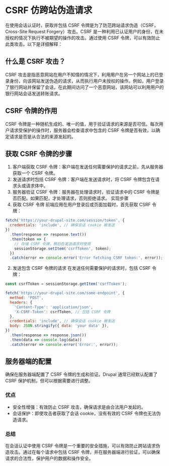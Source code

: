 
<Meta title="开发/用户接口/仿跨站伪造请求" id="csrf" />

# CSRF 仿跨站伪造请求

在使用会话认证时，获取并包括 CSRF 令牌是为了防范跨站请求伪造（CSRF，Cross-Site Request Forgery）攻击。CSRF 是一种利用已认证用户的身份，在未授权的情况下执行不被期望的操作的攻击。通过使用 CSRF 令牌，可以有效防止此类攻击。以下是详细解释：

## 什么是 CSRF 攻击？

CSRF 攻击是指恶意网站在用户不知情的情况下，利用用户在另一个网站上的已登录身份，向该网站发送伪造的请求，从而执行用户未授权的操作。例如，用户登录了银行网站并保留了会话，在此期间访问了一个恶意网站，该网站可以利用用户的银行网站会话发送转账请求。

## CSRF 令牌的作用

CSRF 令牌是一种随机生成的、唯一的值，用于验证请求的来源是否可信。每次用户请求受保护的操作时，服务器会检查请求中包含的 CSRF 令牌是否有效，以确定请求是否是从合法的来源发起的。

## 获取 CSRF 令牌的步骤

1. 客户端获取 CSRF 令牌：客户端在发送任何需要保护的请求之前，先从服务器获取一个 CSRF 令牌。
2. 发送请求时包括 CSRF 令牌：客户端在发送请求时，将 CSRF 令牌包含在请求头或请求体中。
3. 服务器验证 CSRF 令牌：服务器在处理请求时，验证请求中的 CSRF 令牌是否匹配。如果匹配，才处理请求，否则拒绝请求。
   实现步骤
4. 获取 CSRF 令牌
   前端应用在用户登录后或页面加载时，首先获取 CSRF 令牌：

```js
fetch('https://your-drupal-site.com/session/token', {
  credentials: 'include', // 确保会话 cookie 被发送
})
  .then(response => response.text())
  .then(token => {
    // 存储 CSRF 令牌，稍后在发送请求时使用
    sessionStorage.setItem('csrfToken', token);
  })
  .catch(error => console.error('Error fetching CSRF token:', error));
```

2. 发送包含 CSRF 令牌的请求
   在发送任何需要保护的请求时，包括 CSRF 令牌：

```js
const csrfToken = sessionStorage.getItem('csrfToken');

fetch('https://your-drupal-site.com/some-endpoint', {
  method: 'POST',
  headers: {
    'Content-Type': 'application/json',
    'X-CSRF-Token': csrfToken, // 包括 CSRF 令牌
  },
  credentials: 'include', // 确保会话 cookie 被发送
  body: JSON.stringify({ data: 'your data' }),
})
  .then(response => response.json())
  .then(data => console.log(data))
  .catch(error => console.error('Error:', error));
```

## 服务器端的配置

确保在服务器端配置了 CSRF 令牌的生成和验证。Drupal 通常已经默认配置了 CSRF 保护机制，但可以根据需要进行调整。

### 优点

- 安全性增强：有效防止 CSRF 攻击，确保请求是由合法用户发起的。
- 会话保护：即使攻击者获取了会话 cookie，没有有效的 CSRF 令牌也无法伪造请求。

### 总结

在会话认证中使用 CSRF 令牌是一个重要的安全措施，可以有效防止跨站请求伪造攻击。通过在每个请求中包括 CSRF 令牌，并在服务器端进行验证，可以确保请求的合法性，保护用户的数据和操作安全。
